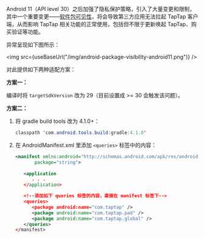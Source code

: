 Android 11（API level 30）之后加强了隐私保护策略，引入了大量变更和限制，其中一个重要变更——[软件包可见性](https://developer.android.com/about/versions/11/privacy/package-visibility)，将会导致第三方应用无法拉起 TapTap 客户端，从而影响 TapTap 相关功能的正常使用，包括但不限于更新唤起 TapTap、购买验证等功能。

异常呈现如下图所示：

<img src={useBaseUrl("/img/android-package-visibility-android11.png")} />

对此提供如下两种适配方案：

**方案一：**

编译时将 `targetSdkVersion` 改为 29（目前设置成 >= 30 会触发该问题）。

**方案二：**

1. 将 gradle build tools 改为 4.1.0+：

   ```java
   classpath 'com.android.tools.build:gradle:4.1.0'
   ```

2. 在 AndroidManifest.xml 里添加 `<queries>` 标签中的内容：

   ```xml
   <manifest xmlns:android="http://schemas.android.com/apk/res/android"
          package="string">
    
      <application
         . . .
      </application>

      <!--添加如下 queries 标签的内容，直接在 manifest 标签下-->
      <queries>
         <package android:name="com.taptap" />
         <package android:name="com.taptap.pad" />
         <package android:name="com.taptap.global" />
      </queries>
   </manifest>
   
   ```
